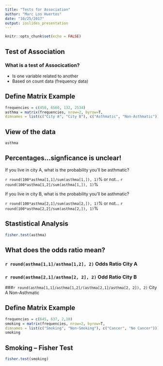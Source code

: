 ```yaml
---
title: "Tests for Association"
author: "Marc Los Huertos"
date: "10/25/2017"
output: ioslides_presentation
---
```


```r
knitr::opts_chunk$set(echo = FALSE)
```

## Test of Association

### What is a test of Assocication?

- Is one variable related to another
- Based on count data (frequency data)

## Define Matrix Example

```r
frequencies = c(450, 6560, 132, 2534)
asthma = matrix(frequencies, nrow=2, byrow=T,
dimnames = list(c("City A", "City B"), c("Asthmatic", "Non-Asthmatic")))
```

## View of the data

```r
asthma

```
## Percentages...signficance is unclear!

If you live in city A, what is the probability you'll be asthmatic?

`r round(100*asthma[1,1]/sum(asthma[1,]), 1)`%
or not...
`r round(100*asthma[1,2]/sum(asthma[1,]), 1)`%

If you live in city B, what is the probability you'll be asthmatic?

`r round(100*asthma[2,1]/sum(asthma[2,]), 1)`%
 or not...
`r round(100*asthma[2,2]/sum(asthma[2,]), 1)`%



## Stastistical Analysis

```r
fisher.test(asthma)
```


## What does the odds ratio mean?

### `r round(asthma[1,1]/asthma[1,2], 2)`  Odds Ratio City A

### `r round(asthma[2,1]/asthma[2, 2], 2)`  Odd Ratio City B

###`r round(asthma[1,1]/asthma[1,2]/(asthma[2,1]/asthma[2, 2]), 2)`  City A Non-Asthmatic


## Define Matrix Example

```r
frequencies = c(645, 637, 2,10)
smoking = matrix(frequencies, nrow=2, byrow=T,
dimnames = list(c("Smoking", "Non-Smoking"), c("Cancer", "No Cancer")))
smoking
```

## Smoking -- Fisher Test

```r
fisher.test(smoking)
```
